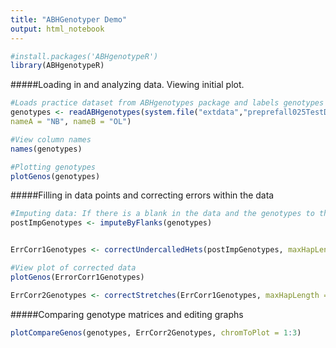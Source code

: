 ```yaml
---
title: "ABHGenotyper Demo"
output: html_notebook
---
```


```r
#install.packages('ABHgenotypeR')
library(ABHgenotypeR)
```


#####Loading in and analyzing data. Viewing initial plot.
```r
#Loads practice dataset from ABHgenotypes package and labels genotypes
genotypes <- readABHgenotypes(system.file("extdata","preprefall025TestData.csv",package = "ABHgenotypeR"),
nameA = "NB", nameB = "OL")

#View column names
names(genotypes)

#Plotting genotypes 
plotGenos(genotypes)
```


#####Filling in data points and correcting errors within the data
```r
#Imputing data: If there is a blank in the data and the genotypes to the right and left of the blank are identical, the blank is filled in using this function. 
postImpGenotypes <- imputeByFlanks(genotypes)


ErrCorr1Genotypes <- correctUndercalledHets(postImpGenotypes, maxHapLength = 3)

#View plot of corrected data
plotGenos(ErrorCorr1Genotypes)

ErrCorr2Genotypes <- correctStretches(ErrCorr1Genotypes, maxHapLength = 3)

```


#####Comparing genotype matrices and editing graphs
```r
plotCompareGenos(genotypes, ErrCorr2Genotypes, chromToPlot = 1:3)
```

